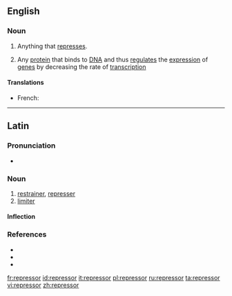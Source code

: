 {{also|Repressor}}
==English==

===Noun===
{{wikipedia}}
{{en-noun}}

# Anything that [[repress]]es.
# {{lb|en|genetics}} Any [[protein]] that binds to [[DNA]] and thus [[regulate]]s the [[expression]] of [[gene]]s by decreasing the rate of [[transcription]]

====Translations====
{{trans-top|protein that represses}}
* French: {{t+|fr|répresseur|m}}
{{trans-mid}}
{{trans-bottom}}
----

==Latin==

===Pronunciation===
* {{la-IPA|repressor}}

===Noun===
{{la-noun|repressor||repressōris|m|third}}

# [[restrainer]], [[represser]]
# [[limiter]]

====Inflection====
{{la-decl-3rd|repressor}}

===References===
* {{R:L&S}}
* {{R:Elementary Lewis}}
* {{R:Gaffiot}}

[[fr:repressor]]
[[id:repressor]]
[[it:repressor]]
[[pl:repressor]]
[[ru:repressor]]
[[ta:repressor]]
[[vi:repressor]]
[[zh:repressor]]